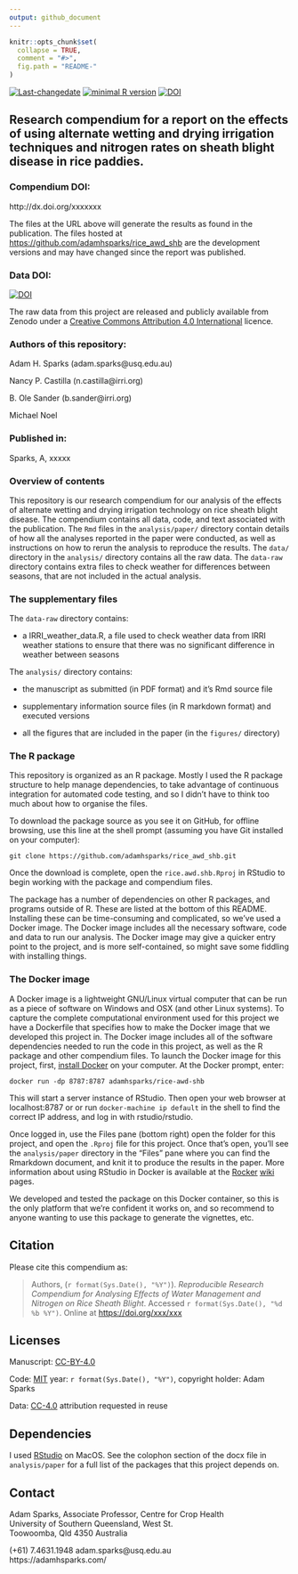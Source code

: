 ```yaml
---
output: github_document
---
```


<!-- README.md is generated from README.Rmd. Please edit that file -->

```r
knitr::opts_chunk$set(
  collapse = TRUE,
  comment = "#>",
  fig.path = "README-"
)
```

[![Last-changedate](https://img.shields.io/badge/last%20change-`r gsub('-', '--', Sys.Date())`-brightgreen.svg)](https://github.com/adamhsparks/rice.awd.pests/commits/master) [![minimal R version](https://img.shields.io/badge/R%3E%3D-`r as.character(getRversion())`-brightgreen.svg)](https://cran.r-project.org/) [![DOI](https://zenodo.org/badge/DOI/10.5281/zenodo.3889800.svg)](https://doi.org/10.5281/zenodo.3889800)


## Research compendium for a report on the effects of using alternate wetting and drying irrigation techniques and nitrogen rates on sheath blight disease in rice paddies.

### Compendium DOI: 
 
http://dx.doi.org/xxxxxxx

The files at the URL above will generate the results as found in the publication.
The files hosted at <https://github.com/adamhsparks/rice_awd_shb> are the development versions and may have changed since the report was published.

### Data DOI:

[![DOI](https://zenodo.org/badge/DOI/10.5281/zenodo.3889800.svg)](https://doi.org/10.5281/zenodo.3889800)

The raw data from this project are released and publicly available from Zenodo under a [Creative Commons Attribution 4.0 International](http://creativecommons.org/licenses/by/4.0/legalcode) licence.

### Authors of this repository:

Adam H. Sparks (adam.sparks@usq.edu.au)

Nancy P. Castilla (n.castilla@irri.org)

B. Ole Sander (b.sander@irri.org)

Michael Noel

### Published in: 

Sparks, A,  xxxxx 

### Overview of contents

This repository is our research compendium for our analysis of the effects of alternate wetting and drying irrigation technology on rice sheath blight disease.
The compendium contains all data, code, and text associated with the publication.
The `Rmd` files in the `analysis/paper/` directory contain details of how all the analyses reported in the paper were conducted, as well as instructions on how to rerun the analysis to reproduce the results.
The `data/` directory in the `analysis/` directory contains all the raw data.
The `data-raw` directory contains extra files to check weather for differences between seasons, that are not included in the actual analysis.

### The supplementary files

The `data-raw` directory contains:

- a IRRI_weather_data.R, a file used to check weather data from IRRI weather stations to ensure that there was no significant difference in weather between seasons

The `analysis/` directory contains:

- the manuscript as submitted (in PDF format) and it's Rmd source file

- supplementary information source files (in R markdown format) and executed versions

- all the figures that are included in the paper (in the `figures/` directory)

### The R package 

This repository is organized as an R package.
Mostly I used the R package structure to help manage dependencies, to take advantage of continuous integration for automated code testing, and so I didn't have to think too much about how to organise the files. 

To download the package source as you see it on GitHub, for offline browsing, use this line at the shell prompt (assuming you have Git installed on your computer):

```
git clone https://github.com/adamhsparks/rice_awd_shb.git
```

Once the download is complete, open the `rice.awd.shb.Rproj` in RStudio to begin working with the package and compendium files. 

The package has a number of dependencies on other R packages, and programs outside of R.
These are listed at the bottom of this README.
Installing these can be time-consuming and complicated, so we've used a Docker image.
The Docker image includes all the necessary software, code and data to run our analysis.
The Docker image may give a quicker entry point to the project, and is more self-contained, so might save some fiddling with installing things.

### The Docker image 

A Docker image is a lightweight GNU/Linux virtual computer that can be run as a piece of software on Windows and OSX (and other Linux systems).
To capture the complete computational environment used for this project we have a Dockerfile that specifies how to make the Docker image that we developed this project in.
The Docker image includes all of the software dependencies needed to run the code in this project, as well as the R package and other compendium files.
To launch the Docker image for this project, first, [install Docker](https://docs.docker.com/installation/) on your computer.
At the Docker prompt, enter: 

    docker run -dp 8787:8787 adamhsparks/rice-awd-shb

This will start a server instance of RStudio.
Then open your web browser at localhost:8787 or or run `docker-machine ip default` in the shell to find the
correct IP address, and log in with rstudio/rstudio.

Once logged in, use the Files pane (bottom right) open the folder for this project, and open the `.Rproj` file for this project.
Once that's open, you'll see the `analysis/paper` directory in the "Files" pane where you can find the Rmarkdown document, and knit it to produce the results in the paper.
More information about using RStudio in Docker is available at the [Rocker](https://github.com/rocker-org)
[wiki](https://github.com/rocker-org/rocker/wiki/Using-the-RStudio-image) pages.
 
We developed and tested the package on this Docker container, so this is the only platform that we're confident it works on, and so recommend to anyone wanting to use this package to generate the vignettes, etc. 

## Citation

Please cite this compendium as:

> Authors, (`r format(Sys.Date(), "%Y")`). _Reproducible Research Compendium for Analysing Effects of Water Management and Nitrogen on Rice Sheath Blight_. Accessed `r format(Sys.Date(), "%d %b %Y")`. Online at <https://doi.org/xxx/xxx>

## Licenses

Manuscript: [CC-BY-4.0](http://creativecommons.org/licenses/by/4.0/)

Code: [MIT](http://opensource.org/licenses/MIT) year: `r format(Sys.Date(), "%Y")`, copyright holder: Adam Sparks

Data: [CC-4.0](http://creativecommons.org/licenses/by/4.0/legalcode) attribution requested in reuse

## Dependencies

I used [RStudio](http://www.rstudio.com/products/rstudio/) on MacOS.
See the colophon section of the docx file in `analysis/paper` for a full list of the packages that this project depends on. 

## Contact

Adam Sparks, Associate Professor, Centre for Crop Health  
University of Southern Queensland, West St.  
Toowoomba, Qld 4350 Australia

(+61) 7.4631.1948   adam.sparks@usq.edu.au  
https://adamhsparks.com/
